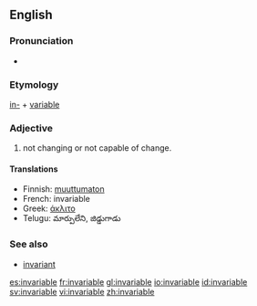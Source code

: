==English==

===Pronunciation===
*{{audio|en-us-invariable.ogg|Audio (US)}}

=== Etymology ===
[[in-]] + [[variable]]

=== Adjective ===
{{en-adj}}

# not changing or not capable of change.

==== Translations ====
*Finnish: [[muuttumaton]]
*French: invariable
*Greek: [[άκλιτο]]
*Telugu: మార్పులేని, జిడ్డుగాడు

===See also===
*[[invariant]]<!-- or is it a synonym? -->

[[es:invariable]]
[[fr:invariable]]
[[gl:invariable]]
[[io:invariable]]
[[id:invariable]]
[[sv:invariable]]
[[vi:invariable]]
[[zh:invariable]]